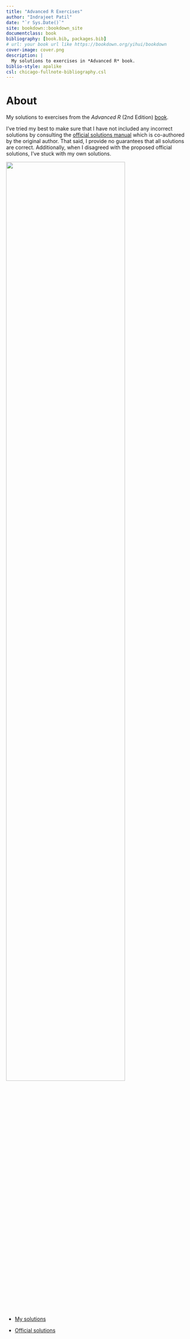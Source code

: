 ```yaml
--- 
title: "Advanced R Exercises"
author: "Indrajeet Patil"
date: "`r Sys.Date()`"
site: bookdown::bookdown_site
documentclass: book
bibliography: [book.bib, packages.bib]
# url: your book url like https://bookdown.org/yihui/bookdown
cover-image: cover.png
description: |
  My solutions to exercises in *Advanced R* book.
biblio-style: apalike
csl: chicago-fullnote-bibliography.csl
---
```


# About {-}

My solutions to exercises from the _Advanced R_ (2nd Edition) [book](https://adv-r.hadley.nz/).

I've tried my best to make sure that I have not included any incorrect solutions by consulting the [official solutions manual](https://advanced-r-solutions.rbind.io/index.html) which is co-authored by the original author. That said, I provide no guarantees that all solutions are correct. Additionally, when I disagreed with the proposed official solutions, I've stuck with my own solutions.

<img src="assets/combined.jpg" width="80%" />

- [My solutions](https://github.com/IndrajeetPatil/Advanced-R-exercises)

- [Official solutions](https://advanced-r-solutions.rbind.io/index.html)
